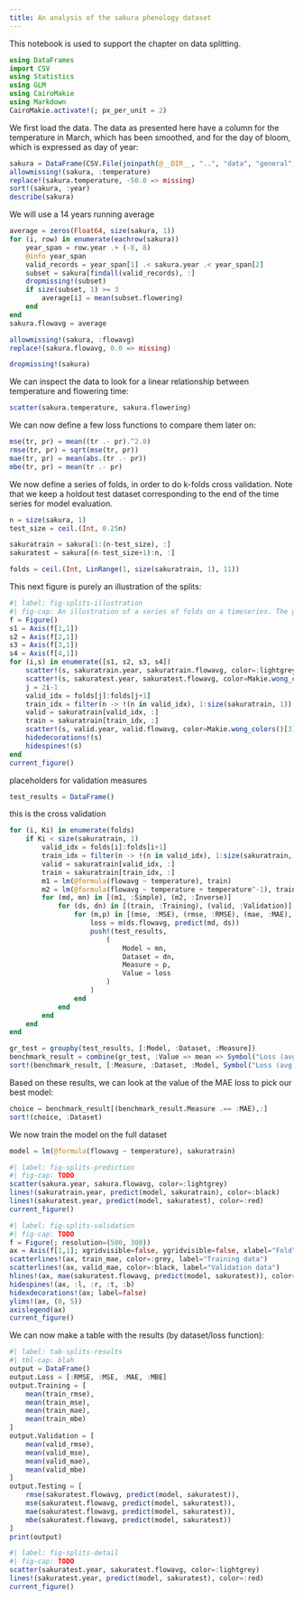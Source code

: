 ```yaml
---
title: An analysis of the sakura phenology dataset
---
```


This notebook is used to support the chapter on data splitting.

```julia
using DataFrames
import CSV
using Statistics
using GLM
using CairoMakie
using Markdown
CairoMakie.activate!(; px_per_unit = 2)
```

We first load the data. The data as presented here have a column for the temperature in March, which has been smoothed, and for the day of bloom, which is expressed as day of year:

```julia
sakura = DataFrame(CSV.File(joinpath(@__DIR__, "..", "data", "general", "sakura.csv")))
allowmissing!(sakura, :temperature)
replace!(sakura.temperature, -50.0 => missing)
sort!(sakura, :year)
describe(sakura)
```

We will use a 14 years running average

```julia
average = zeros(Float64, size(sakura, 1))
for (i, row) in enumerate(eachrow(sakura))
    year_span = row.year .+ (-8, 8)
    @info year_span
    valid_records = year_span[1] .< sakura.year .< year_span[2]
    subset = sakura[findall(valid_records), :]
    dropmissing!(subset)
    if size(subset, 1) >= 3
        average[i] = mean(subset.flowering)
    end
end
sakura.flowavg = average

allowmissing!(sakura, :flowavg)
replace!(sakura.flowavg, 0.0 => missing)

dropmissing!(sakura)
```

We can inspect the data to look for a linear relationship between temperature and flowering time:

```julia
scatter(sakura.temperature, sakura.flowering)
```

We can now define a few loss functions to compare them later on:

```julia
mse(tr, pr) = mean((tr .- pr).^2.0)
rmse(tr, pr) = sqrt(mse(tr, pr))
mae(tr, pr) = mean(abs.(tr .- pr))
mbe(tr, pr) = mean(tr .- pr)
```

We now define a series of folds, in order to do k-folds cross validation. Note that we keep a holdout test dataset corresponding to the end of the time series for model evaluation.

```julia
n = size(sakura, 1)
test_size = ceil.(Int, 0.25n)

sakuratrain = sakura[1:(n-test_size), :]
sakuratest = sakura[(n-test_size+1):n, :]

folds = ceil.(Int, LinRange(1, size(sakuratrain, 1), 11))
```

This next figure is purely an illustration of the splits:

```julia
#| label: fig-splits-illustration
#| fig-cap: An illustration of a series of folds on a timeseries. The grey aata are used for training, the black data for validation, and the red data are kept for testing. Note that in this context, we sometimes use the future to validate on the past (look at the first fold!), but this is acceptable for reasons explained in the text.
f = Figure()
s1 = Axis(f[1,1])
s2 = Axis(f[2,1])
s3 = Axis(f[3,1])
s4 = Axis(f[4,1])
for (i,s) in enumerate([s1, s2, s3, s4])
    scatter!(s, sakuratrain.year, sakuratrain.flowavg, color=:lightgrey)
    scatter!(s, sakuratest.year, sakuratest.flowavg, color=Makie.wong_colors()[4], linewidth=4)
    j = 2i-1
    valid_idx = folds[j]:folds[j+1]
    train_idx = filter(n -> !(n in valid_idx), 1:size(sakuratrain, 1))
    valid = sakuratrain[valid_idx, :]
    train = sakuratrain[train_idx, :]
    scatter!(s, valid.year, valid.flowavg, color=Makie.wong_colors()[3], linewidth=2)
    hidedecorations!(s)
    hidespines!(s)
end
current_figure()
```

placeholders for validation measures

```julia
test_results = DataFrame()
```

this is the cross validation

```julia
for (i, Ki) in enumerate(folds)
    if Ki < size(sakuratrain, 1)
        valid_idx = folds[i]:folds[i+1]
        train_idx = filter(n -> !(n in valid_idx), 1:size(sakuratrain, 1))
        valid = sakuratrain[valid_idx, :]
        train = sakuratrain[train_idx, :]
        m1 = lm(@formula(flowavg ~ temperature), train)
        m2 = lm(@formula(flowavg ~ temperature + temperature^-1), train)
        for (md, mn) in [(m1, :Simple), (m2, :Inverse)]
            for (ds, dn) in [(train, :Training), (valid, :Validation)]
                for (m,p) in [(mse, :MSE), (rmse, :RMSE), (mae, :MAE), (mbe, :MBE)]
                    loss = m(ds.flowavg, predict(md, ds))
                    push!(test_results,
                        (
                            Model = mn,
                            Dataset = dn,
                            Measure = p,
                            Value = loss
                        )
                    )
                end
            end
        end
    end
end

gr_test = groupby(test_results, [:Model, :Dataset, :Measure])
benchmark_result = combine(gr_test, :Value => mean => Symbol("Loss (avg.)"), :Value => std => Symbol("Loss (std. dev.)"))
sort!(benchmark_result, [:Measure, :Dataset, :Model, Symbol("Loss (avg.)")])
```

Based on these results, we can look at the value of the MAE loss to pick our best model:

```julia
choice = benchmark_result[(benchmark_result.Measure .== :MAE),:]
sort!(choice, :Dataset)
```

We now train the model on the full dataset

```julia
model = lm(@formula(flowavg ~ temperature), sakuratrain)
```

```julia
#| label: fig-splits-prediction
#| fig-cap: TODO
scatter(sakura.year, sakura.flowavg, color=:lightgrey)
lines!(sakuratrain.year, predict(model, sakuratrain), color=:black)
lines!(sakuratest.year, predict(model, sakuratest), color=:red)
current_figure()
```

```julia
#| label: fig-splits-validation
#| fig-cap: TODO
f = Figure(; resolution=(500, 300))
ax = Axis(f[1,1]; xgridvisible=false, ygridvisible=false, xlabel="Fold", ylabel="MAE loss")
scatterlines!(ax, train_mae, color=:grey, label="Training data")
scatterlines!(ax, valid_mae, color=:black, label="Validation data")
hlines!(ax, mae(sakuratest.flowavg, predict(model, sakuratest)), color=:red, label="Testing data")
hidespines!(ax, :l, :r, :t, :b)
hidexdecorations!(ax; label=false)
ylims!(ax, (0, 5))
axislegend(ax)
current_figure()
```

We can now make a table with the results (by dataset/loss function):

```julia
#| label: tab-splits-results
#| tbl-cap: blah
output = DataFrame()
output.Loss = [:RMSE, :MSE, :MAE, :MBE]
output.Training = [
    mean(train_rmse),
    mean(train_mse),
    mean(train_mae),
    mean(train_mbe)
]
output.Validation = [
    mean(valid_rmse),
    mean(valid_mse),
    mean(valid_mae),
    mean(valid_mbe)
]
output.Testing = [
    rmse(sakuratest.flowavg, predict(model, sakuratest)),
    mse(sakuratest.flowavg, predict(model, sakuratest)),
    mae(sakuratest.flowavg, predict(model, sakuratest)),
    mbe(sakuratest.flowavg, predict(model, sakuratest))
]
print(output)
```

```julia
#| label: fig-splits-detail
#| fig-cap: TODO
scatter(sakuratest.year, sakuratest.flowavg, color=:lightgrey)
lines!(sakuratest.year, predict(model, sakuratest), color=:red)
current_figure()
```